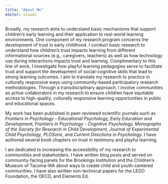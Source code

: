 ```yaml
---
title: "About Me"
editor: visual
---
```


Broadly, my research aims to understand basic mechanisms that support children’s early learning and their application to real-world learning environments. One component of my research program concerns the development of trust in early childhood. I conduct basic research to understand how children’s trust impacts learning from different informational sources (e.g., caregivers, teachers) as well as how technology use during interactions impacts trust and learning. Complimentary to this line of work, I investigate how playful learning pedagogies serve to facilitate trust and support the development of social-cognitive skills that lead to strong learning outcomes. I aim to translate my research to practice in culturally responsive ways using community-based participatory research methodologies. Through a transdisciplinary approach, I involve communities as active collaborators in my research to ensure children have equitable access to high-quality, culturally responsive learning opportunities in public and educational spaces.

My work has been published in peer-reviewed scientific journals such as *Frontiers in Psychology - Educational Psychology, Early Education and Development, Frontiers in Psychology - Cognitive Psychology, Monographs of the Society for Research in Child Development, Journal of Experimental Child Psychology, PLOSone,* and *Current Directions in Psychology.* I have authored several book chapters on trust in testimony and playful learning.

I am dedicated to increasing the accessibility of my research to communities and stakeholders. I have written blog posts and served on community-facing panels for the Brookings Institution and the Children’s Museum of Tacoma-WA about ways to create child and youth-centered communities. I have also written non-technical papers for the LEGO Foundation, the OECD, and Elements Ed.
